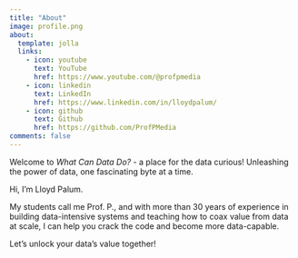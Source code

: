```yaml
---
title: "About"
image: profile.png
about:
  template: jolla
  links:
    - icon: youtube
      text: YouTube
      href: https://www.youtube.com/@profpmedia
    - icon: linkedin
      text: LinkedIn
      href: https://www.linkedin.com/in/lloydpalum/
    - icon: github
      text: Github
      href: https://github.com/ProfPMedia
comments: false
---
```


Welcome to *What Can Data Do?* - a place for the data curious! Unleashing the power of data, one fascinating byte at a time.

Hi, I'm Lloyd Palum.

My students call me Prof. P., and with more than 30 years of experience in building data-intensive systems and teaching how to coax value from data at scale, I can help you crack the code and become more data-capable.

Let's unlock your data's value together!